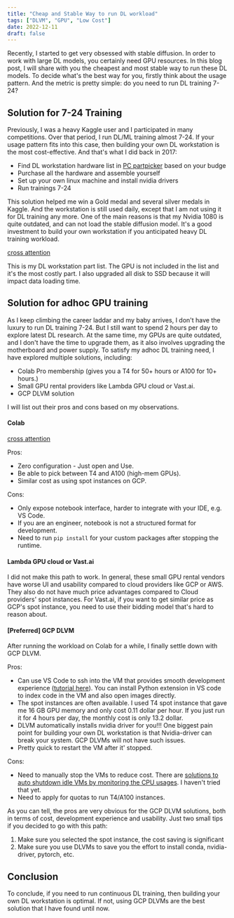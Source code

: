 ```yaml
---
title: "Cheap and Stable Way to run DL workload"
tags: ["DLVM", "GPU", "Low Cost"]
date: 2022-12-11
draft: false
---
```


Recently, I started to get very obsessed with stable diffusion. In order to work with large DL models, you certainly need GPU resources. In this blog post, I will share with you the cheapest and most stable way to run these DL models. To decide what's the best way for you, firstly think about the usage pattern. And the metric is pretty simple: do you need to run DL training 7-24?

## Solution for 7-24 Training

Previously, I was a heavy Kaggle user and I participated in many competitions. Over that period, I run DL/ML training almost 7-24. If your usage pattern fits into this case, then building your own DL workstation is the most cost-effective. And that's what I did back in 2017:

* Find DL workstation hardware list in [PC partpicker](https://pcpartpicker.com/) based on your budge
* Purchase all the hardware and assemble yourself
* Set up your own linux machine and install nvidia drivers
* Run trainings 7-24

This solution helped me win a Gold medal and several silver medals in Kaggle. And the workstation is still used daily, except that I am not using it for DL training any more. One of the main reasons is that my Nvidia 1080 is quite outdated, and can not load the stable diffusion model. It's a good investment to build your own workstation if you anticipated heavy DL training workload.

[cross attention](/static/images/blog/general/dl-workstation-partlist.png)

This is my DL workstation part list. The GPU is not included in the list and it's the most costly part. I also upgraded all disk to SSD because it will impact data loading time.

## Solution for adhoc GPU training

As I keep climbing the career laddar and my baby arrives, I don't have the luxury to run DL training 7-24. But I still want to spend 2 hours per day to explore latest DL research. At the same time, my GPUs are quite outdated, and I don't have the time to upgrade them, as it also involves upgrading the motherboard and power supply. To satisfy my adhoc DL training need, I have explored multiple solutions, including:

* Colab Pro membership (gives you a T4 for 50+ hours or A100 for 10+ hours.)
* Small GPU rental providers like Lambda GPU cloud or Vast.ai.
* GCP DLVM solution

I will list out their pros and cons based on my observations.

#### Colab

[cross attention](/static/images/blog/general/colab.png)

Pros:
* Zero configuration - Just open and Use.
* Be able to pick between T4 and A100 (high-mem GPUs).
* Similar cost as using spot instances on GCP.

Cons:
* Only expose notebook interface, harder to integrate with your IDE, e.g. VS Code.
* If you are an engineer, notebook is not a structured format for development.
* Need to run `pip install` for your custom packages after stopping the runtime.

#### Lambda GPU cloud or Vast.ai

I did not make this path to work. In general, these small GPU rental vendors have worse UI and usability compared to cloud providers like GCP or AWS. They also do not have much price advantages compared to Cloud providers' spot instances. For Vast.ai, if you want to get similar price as GCP's spot instance, you need to use their bidding model that's hard to reason about.

#### [Preferred] GCP DLVM

After running the workload on Colab for a while, I finally settle down with GCP DLVM.

Pros:
* Can use VS Code to ssh into the VM that provides smooth development experience ([tutorial here](https://learn.canceridc.dev/cookbook/virtual-machines/using-vs-code-with-gcp-vms)). You can install Python extension in VS code to index code in the VM and also open images directly.
* The spot instances are often available. I used T4 spot instance that gave me 16 GB GPU memory and only cost 0.11 dollar per hour. If you just run it for 4 hours per day, the monthly cost is only 13.2 dollar.
* DLVM automatically installs nvidia driver for you!!! One biggest pain point for building your own DL workstation is that Nvidia-driver can break your system. GCP DLVMs will not have such issues.
* Pretty quick to restart the VM after it' stopped.

Cons:
* Need to manually stop the VMs to reduce cost. There are [solutions to auto shutdown idle VMs by monitoring the CPU usages](https://medium.com/analytics-vidhya/how-to-auto-shutdown-an-idle-vm-instance-on-gcp-to-cut-fat-bills-b08ae20437af). I haven't tried that yet.
* Need to apply for quotas to run T4/A100 instances.

As you can tell, the pros are very obvious for the GCP DLVM solutions, both in terms of cost, development experience and usability. Just two small tips if you decided to go with this path:

1. Make sure you selected the spot instance, the cost saving is significant
2. Make sure you use DLVMs to save you the effort to install conda, nvidia-driver, pytorch, etc.

## Conclusion

To conclude, if you need to run continuous DL training, then building your own DL workstation is optimal. If not, using GCP DLVMs are the best solution that I have found until now.
